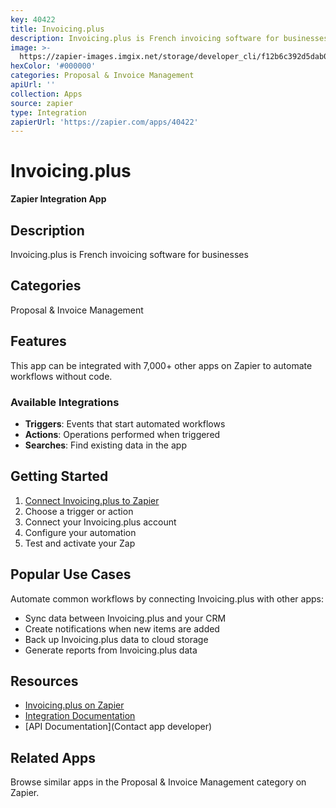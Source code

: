 ```yaml
---
key: 40422
title: Invoicing.plus
description: Invoicing.plus is French invoicing software for businesses
image: >-
  https://zapier-images.imgix.net/storage/developer_cli/f12b6c392d5dab01b76dcea8f00b0a62.png?auto=format%2Ccompress&ixlib=python-3.0.0&q=50
hexColor: '#000000'
categories: Proposal & Invoice Management
apiUrl: ''
collection: Apps
source: zapier
type: Integration
zapierUrl: 'https://zapier.com/apps/40422'
---
```

# Invoicing.plus

**Zapier Integration App**

## Description

Invoicing.plus is French invoicing software for businesses

## Categories

Proposal & Invoice Management

## Features

This app can be integrated with 7,000+ other apps on Zapier to automate workflows without code.

### Available Integrations

- **Triggers**: Events that start automated workflows
- **Actions**: Operations performed when triggered
- **Searches**: Find existing data in the app

## Getting Started

1. [Connect Invoicing.plus to Zapier](https://zapier.com/apps/40422)
2. Choose a trigger or action
3. Connect your Invoicing.plus account
4. Configure your automation
5. Test and activate your Zap

## Popular Use Cases

Automate common workflows by connecting Invoicing.plus with other apps:

- Sync data between Invoicing.plus and your CRM
- Create notifications when new items are added
- Back up Invoicing.plus data to cloud storage
- Generate reports from Invoicing.plus data

## Resources

- [Invoicing.plus on Zapier](https://zapier.com/apps/40422)
- [Integration Documentation](https://zapier.com/apps/40422/integrations)
- [API Documentation](Contact app developer)

## Related Apps

Browse similar apps in the Proposal & Invoice Management category on Zapier.
